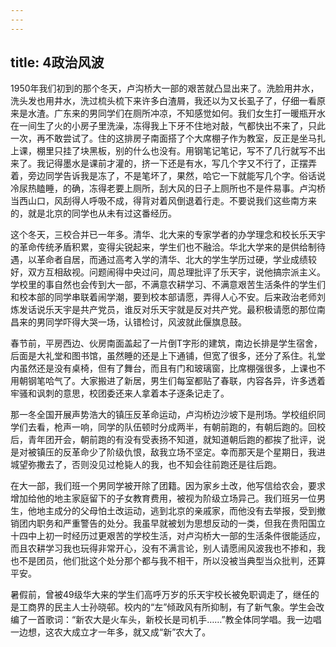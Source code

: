 ```yaml
---
---
---
```

title: 4政治风波
---




1950年我们初到的那个冬天，卢沟桥大一部的艰苦就凸显出来了。洗脸用井水，洗头发也用井水，洗过梳头梳下来许多白渣屑，我还以为又长虱子了，仔细一看原来是水渣。广东来的男同学们在厕所冲凉，不知感觉如何。我们女生打一暖瓶开水在一间生了火的小房子里洗澡，冻得我上下牙不住地对敲，气都快出不来了，只此一次，再不敢尝试了。住的这排房子南面搭了个大席棚子作为教室，反正是坐马扎上课，棚里只挂了块黑板，别的什么也没有。用钢笔记笔记，写不了几行就写不出来了。我记得墨水是课前才灌的，挤一下还是有水，写几个字又不行了，正摆弄着，旁边同学告诉我是冻了，不是笔坏了，果然，哈它一下就能写几个字。俗话说冷尿热瞌睡，的确，冻得老要上厕所，刮大风的日子上厕所也不是件易事。卢沟桥当西山口，风刮得人呼吸不成，得背对着风倒退着行走。不要说我们这些南方来的，就是北京的同学也从未有过这番经历。

这个冬天，三校合并已一年多。清华、北大来的专家学者的办学理念和校长乐天宇的革命传统矛盾积累，变得尖锐起来，学生们也不融洽。华北大学来的是供给制待遇，以革命者自居，而通过高考入学的清华、北大的学生学历过硬，学业成绩较好，双方互相敌视。问题闹得中央过问，周总理批评了乐天宇，说他搞宗派主义。学校里的事自然也会传到大一部，不满意农耕学习、不满意艰苦生活条件的学生们和校本部的同学串联着闹学潮，要到校本部请愿，弄得人心不安。后来政治老师刘炼发话说乐天宇是共产党员，谁反对乐天宇就是反对共产党。最积极请愿的那位南昌来的男同学吓得大哭一场，认错检讨，风波就此偃旗息鼓。

春节前，平房西边、伙房南面盖起了一片倒T字形的建筑，南边长排是学生宿舍，后面是大礼堂和图书馆，虽然睡的还是上下通铺，但宽了很多，还分了系住。礼堂内虽然还是没有桌椅，但有了舞台，而且有门和玻璃窗，比席棚强很多，上课也不用朝钢笔哈气了。大家搬进了新居，男生们每室都贴了春联，内容各异，许多透着牢骚和讽刺的意思，校团委还来人拿着本子逐条记走了。

那一冬全国开展声势浩大的镇压反革命运动，卢沟桥边沙坡下是刑场。学校组织同学们去看，枪声一响，同学的队伍顿时分成两半，有朝前跑的，有朝后跑的。回校后，青年团开会，朝前跑的有没有受表扬不知道，就知道朝后跑的都挨了批评，说是对被镇压的反革命少了阶级仇恨，敌我立场不坚定。幸而那天是个星期日，我进城望弥撒去了，否则没见过枪毙人的我，也不知会往前跑还是往后跑。

在大一部，我们班一个男同学被开除了团籍。因为家乡土改，他写信给农会，要求增加给他的地主家庭留下的子女教育费用，被视为阶级立场异己。我们班另一位男生，他地主成分的父母怕土改运动，逃到北京的亲戚家，而他没有去举报，受到撤销团内职务和严重警告的处分。我虽早就被划为思想反动的一类，但我在贵阳国立十四中上初一时经历过更艰苦的学校生活，对卢沟桥大一部的生活条件很能适应，而且农耕学习我也玩得非常开心，没有不满言论，别人请愿闹风波我也不掺和，我也不是团员，他们批这个处分那个都与我不相干，所以没被当典型当众批判，还算平安。

暑假前，曾被49级华大来的学生们高呼万岁的乐天宇校长被免职调走了，继任的是工商界的民主人士孙晓邨。校内的“左”倾政风有所抑制，有了新气象。学生会改编了一首歌词：“新农大是火车头，新校长是司机手……”教全体同学唱。我一边唱一边想，这农大成立才一年多，就又成“新”农大了。